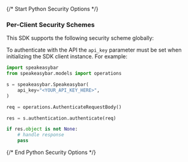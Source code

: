 {/* Start Python Security Options */}
### Per-Client Security Schemes

This SDK supports the following security scheme globally:



To authenticate with the API the `api_key` parameter must be set when initializing the SDK client instance. For example:
```python
import speakeasybar
from speakeasybar.models import operations

s = speakeasybar.Speakeasybar(
    api_key="<YOUR_API_KEY_HERE>",
)

req = operations.AuthenticateRequestBody()

res = s.authentication.authenticate(req)

if res.object is not None:
    # handle response
    pass
```
{/* End Python Security Options */}
